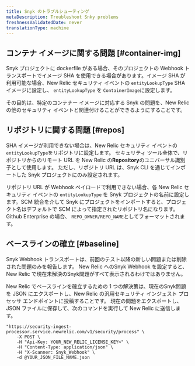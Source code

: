 ```yaml
---
title: Snyk のトラブルシューティング
metaDescription: Troubleshoot Snky problems
freshnessValidatedDate: never
translationType: machine
---
```


## コンテナ イメージに関する問題 [#container-img]

Snyk プロジェクトに dockerfile がある場合、そのプロジェクトの Webhook トランスポートでイメージ SHA を使用できる場合があります。イメージ SHA が利用可能な場合、New Relic セキュリティ イベントの `entityLookupType` SHA イメージに設定し、 `entityLookupType` を `ContainerImage`に設定します。

その目的は、特定のコンテナー イメージに対応する Snyk の問題を、New Relic の他のセキュリティ イベントと関連付けることができるようにすることです。

## リポジトリに関する問題 [#repos]

SHA イメージが利用できない場合は、New Relic セキュリティ イベントの`entityLookupType`をリポジトリに設定します。 セキュリティ ツール全体で、リポジトリからのリモート URL を New Relic の<DNT>**Repository**</DNT>のユニバーサル識別子として使用します。 ただし、リポジトリ URL は、Snyk CLI を通じてインポートした Snyk プロジェクトにのみ設定されます。

リポジトリ URL が Webhook ペイロードで利用できない場合、各 New Relic セキュリティ イベントの `entityLookupType` を Snyk プロジェクトの名前に設定します。SCM 統合を介して Snyk にプロジェクトをインポートすると、プロジェクト名はデフォルトで SCM によって指定されたリポジトリ名になります。Github Enterprise の場合、 `REPO_OWNER/REPO_NAME`としてフォーマットされます。

## ベースラインの確立 [#baseline]

<DNT>Snyk</DNT> Webhook トランスポートは、前回のテスト以降の新しい問題または削除された問題のみを報告します。 New Relic への<DNT>Snyk</DNT> Webhook を設定すると、New Relic で現在未解決の<DNT>Snyk</DNT>問題がすべて表示されるわけではありません。

New Relic でベースラインを確立するための 1 つの解決策は、現在の<DNT>Snyk</DNT>問題を JSON にエクスポートし、New Relic の汎用セキュリティ インジェスト プロセッサ エンドポイントに投稿することです。 現在の問題をエクスポートし、JSON ファイルに保存して、次のコマンドを実行して New Relic に送信します。

```shell
"https://security-ingest-processor.service.newrelic.com/v1/security/process" \
    -X POST \
    -H "Api-Key: YOUR_NEW_RELIC_LICENSE_KEY>" \
    -H "Content-Type: application/json" \
    -H "X-Scanner: Snyk_Webhook" \
    -d @YOUR_JSON_FILE_NAME.json
```
